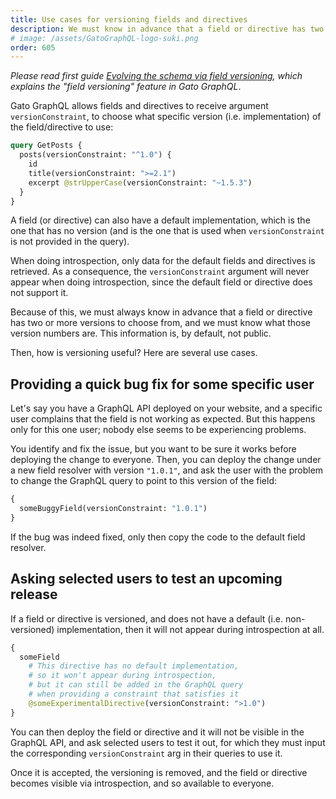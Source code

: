 ```yaml
---
title: Use cases for versioning fields and directives
description: We must know in advance that a field or directive has two or more versions to choose from, and we must know what those version numbers are. How should the GraphQL API inform the users?
# image: /assets/GatoGraphQL-logo-suki.png
order: 605
---
```


_Please read first guide [Evolving the schema via field versioning](/guides/deep/evolving-the-schema-via-field-versioning), which explains the "field versioning" feature in Gato GraphQL_.

Gato GraphQL allows fields and directives to receive argument `versionConstraint`, to choose what specific version (i.e. implementation) of the field/directive to use:

```graphql
query GetPosts {
  posts(versionConstraint: "^1.0") {
    id
    title(versionConstraint: ">=2.1")
    excerpt @strUpperCase(versionConstraint: "~1.5.3")
  }
}
```

A field (or directive) can also have a default implementation, which is the one that has no version (and is the one that is used when `versionConstraint` is not provided in the query).

When doing introspection, only data for the default fields and directives is retrieved. As a consequence, the `versionConstraint` argument will never appear when doing introspection, since the default field or directive does not support it.

Because of this, we must always know in advance that a field or directive has two or more versions to choose from, and we must know what those version numbers are. This information is, by default, not public.

Then, how is versioning useful? Here are several use cases.

## Providing a quick bug fix for some specific user

Let's say you have a GraphQL API deployed on your website, and a specific user complains that the field is not working as expected. But this happens only for this one user; nobody else seems to be experiencing problems.

You identify and fix the issue, but you want to be sure it works before deploying the change to everyone. Then, you can deploy the change under a new field resolver with version `"1.0.1"`, and ask the user with the problem to change the GraphQL query to point to this version of the field:

```graphql
{
  someBuggyField(versionConstraint: "1.0.1")
}
```

If the bug was indeed fixed, only then copy the code to the default field resolver.

## Asking selected users to test an upcoming release

If a field or directive is versioned, and does not have a default (i.e. non-versioned) implementation, then it will not appear during introspection at all.

```graphql
{
  someField
    # This directive has no default implementation,
    # so it won't appear during introspection,
    # but it can still be added in the GraphQL query
    # when providing a constraint that satisfies it
    @someExperimentalDirective(versionConstraint: ">1.0")
}
```

You can then deploy the field or directive and it will not be visible in the GraphQL API, and ask selected users to test it out, for which they must input the corresponding `versionConstraint` arg in their queries to use it.

Once it is accepted, the versioning is removed, and the field or directive becomes visible via introspection, and so available to everyone.
